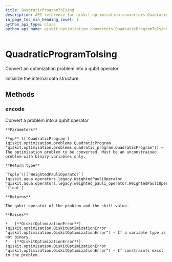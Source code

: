 ```yaml
---
title: QuadraticProgramToIsing
description: API reference for qiskit.optimization.converters.QuadraticProgramToIsing
in_page_toc_min_heading_level: 1
python_api_type: class
python_api_name: qiskit.optimization.converters.QuadraticProgramToIsing
---
```


# QuadraticProgramToIsing

<Class id="qiskit.optimization.converters.QuadraticProgramToIsing" isDedicatedPage={true} github="https://github.com/qiskit-community/qiskit-aqua/tree/stable/0.7/qiskit/optimization/converters/quadratic_program_to_ising.py" signature="QuadraticProgramToIsing" modifiers="class">
  Convert an optimization problem into a qubit operator.

  Initialize the internal data structure.

  ## Methods

  ### encode

  <Function id="qiskit.optimization.converters.QuadraticProgramToIsing.encode" signature="QuadraticProgramToIsing.encode(op)">
    Convert a problem into a qubit operator

    **Parameters**

    **op** ([`QuadraticProgram`](qiskit.optimization.problems.QuadraticProgram "qiskit.optimization.problems.quadratic_program.QuadraticProgram")) – The optimization problem to be converted. Must be an unconstrained problem with binary variables only.

    **Return type**

    `Tuple`\[[`WeightedPauliOperator`](qiskit.aqua.operators.legacy.WeightedPauliOperator "qiskit.aqua.operators.legacy.weighted_pauli_operator.WeightedPauliOperator"), `float`]

    **Returns**

    The qubit operator of the problem and the shift value.

    **Raises**

    *   [**QiskitOptimizationError**](qiskit.optimization.QiskitOptimizationError "qiskit.optimization.QiskitOptimizationError") – If a variable type is not binary.
    *   [**QiskitOptimizationError**](qiskit.optimization.QiskitOptimizationError "qiskit.optimization.QiskitOptimizationError") – If constraints exist in the problem.
  </Function>
</Class>


